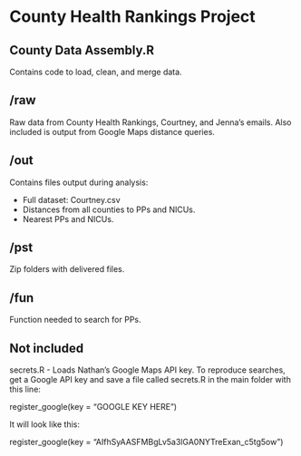 
# County Health Rankings Project

## County Data Assembly.R

Contains code to load, clean, and merge data.  

## /raw

Raw data from County Health Rankings, Courtney, and Jenna's emails.  Also included is output 
from Google Maps distance queries. 

## /out

Contains files output during analysis: 

- Full dataset: Courtney.csv
- Distances from all counties to PPs and NICUs. 
- Nearest PPs and NICUs.  

## /pst 

Zip folders with delivered files. 

## /fun

Function needed to search for PPs.  

## Not included 

secrets.R - Loads Nathan's Google Maps API key. To reproduce searches, get a Google API key and save a file called secrets.R in the main folder with this line: 

register_google(key = "GOOGLE KEY HERE")

It will look like this:

register_google(key = "AIfhSyAASFMBgLv5a3lGA0NYTreExan_c5tg5ow")

